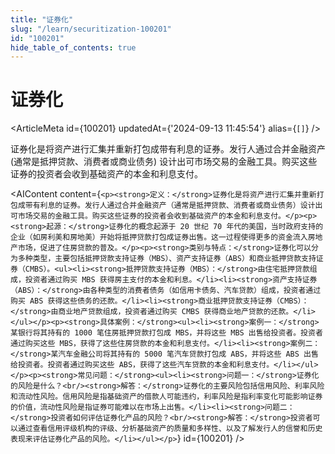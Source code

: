 ```yaml
---
title: "证券化"
slug: "/learn/securitization-100201"
id: "100201"
hide_table_of_contents: true
---
```



# 证券化

<ArticleMeta id={100201} updatedAt={'2024-09-13 11:45:54'} alias={`[]`} />
<div className='border-solid border-b border-t-0 my-4 border-[var(--ifm-color-gray-300)]' />

证券化是将资产进行汇集并重新打包成带有利息的证券。发行人通过合并金融资产 (通常是抵押贷款、消费者或商业债务) 设计出可市场交易的金融工具。购买这些证券的投资者会收到基础资产的本金和利息支付。

<AIContent content={`<p><strong>定义：</strong>证券化是将资产进行汇集并重新打包成带有利息的证券。发行人通过合并金融资产（通常是抵押贷款、消费者或商业债务）设计出可市场交易的金融工具。购买这些证券的投资者会收到基础资产的本金和利息支付。</p><p><strong>起源：</strong>证券化的概念起源于 20 世纪 70 年代的美国，当时政府支持的企业（如房利美和房地美）开始将抵押贷款打包成证券出售。这一过程使得更多的资金流入房地产市场，促进了住房贷款的普及。</p><p><strong>类别与特点：</strong>证券化可以分为多种类型，主要包括抵押贷款支持证券（MBS）、资产支持证券（ABS）和商业抵押贷款支持证券（CMBS）。<ul><li><strong>抵押贷款支持证券（MBS）：</strong>由住宅抵押贷款组成，投资者通过购买 MBS 获得房主支付的本金和利息。</li><li><strong>资产支持证券（ABS）：</strong>由各种类型的消费者债务（如信用卡债务、汽车贷款）组成，投资者通过购买 ABS 获得这些债务的还款。</li><li><strong>商业抵押贷款支持证券（CMBS）：</strong>由商业地产贷款组成，投资者通过购买 CMBS 获得商业地产贷款的还款。</li></ul></p><p><strong>具体案例：</strong><ul><li><strong>案例一：</strong>某银行将其持有的 1000 笔住房抵押贷款打包成 MBS，并将这些 MBS 出售给投资者。投资者通过购买这些 MBS，获得了这些住房贷款的本金和利息支付。</li><li><strong>案例二：</strong>某汽车金融公司将其持有的 5000 笔汽车贷款打包成 ABS，并将这些 ABS 出售给投资者。投资者通过购买这些 ABS，获得了这些汽车贷款的本金和利息支付。</li></ul></p><p><strong>常见问题：</strong><ul><li><strong>问题一：</strong>证券化的风险是什么？<br/><strong>解答：</strong>证券化的主要风险包括信用风险、利率风险和流动性风险。信用风险是指基础资产的借款人可能违约，利率风险是指利率变化可能影响证券的价值，流动性风险是指证券可能难以在市场上出售。</li><li><strong>问题二：</strong>投资者如何评估证券化产品的风险？<br/><strong>解答：</strong>投资者可以通过查看信用评级机构的评级、分析基础资产的质量和多样性、以及了解发行人的信誉和历史表现来评估证券化产品的风险。</li></ul></p>`} id={100201} />
